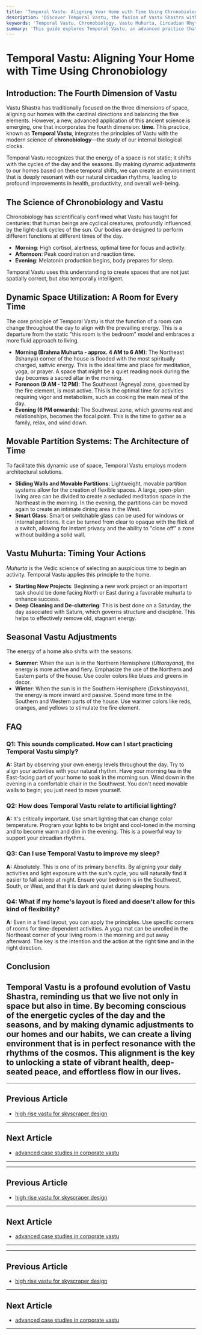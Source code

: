 ```yaml
---
title: 'Temporal Vastu: Aligning Your Home with Time Using Chronobiology'
description: 'Discover Temporal Vastu, the fusion of Vastu Shastra with chronobiology. Learn to make dynamic space adjustments based on Vastu Muhurta timings and seasonal shifts to optimize your circadian rhythms.'
keywords: 'Temporal Vastu, Chronobiology, Vastu Muhurta, Circadian Rhythms, Dynamic Space Utilization, Seasonal Vastu, Movable Partition Systems, Vastu and Time'
summary: 'This guide explores Temporal Vastu, an advanced practice that aligns your living space with the rhythms of time by integrating Vastu with chronobiology. Learn how to use dynamic room functions, Vastu Muhurta timings, and movable partition systems to harmonize your home with daily and seasonal energy shifts, optimizing your well-being.'
---
```


# Temporal Vastu: Aligning Your Home with Time Using Chronobiology

## Introduction: The Fourth Dimension of Vastu

Vastu Shastra has traditionally focused on the three dimensions of space, aligning our homes with the cardinal directions and balancing the five elements. However, a new, advanced application of this ancient science is emerging, one that incorporates the fourth dimension: **time**. This practice, known as **Temporal Vastu**, integrates the principles of Vastu with the modern science of **chronobiology**—the study of our internal biological clocks.

Temporal Vastu recognizes that the energy of a space is not static; it shifts with the cycles of the day and the seasons. By making dynamic adjustments to our homes based on these temporal shifts, we can create an environment that is deeply resonant with our natural circadian rhythms, leading to profound improvements in health, productivity, and overall well-being.

## The Science of Chronobiology and Vastu

Chronobiology has scientifically confirmed what Vastu has taught for centuries: that human beings are cyclical creatures, profoundly influenced by the light-dark cycles of the sun. Our bodies are designed to perform different functions at different times of the day.

-   **Morning**: High cortisol, alertness, optimal time for focus and activity.
-   **Afternoon**: Peak coordination and reaction time.
-   **Evening**: Melatonin production begins, body prepares for sleep.

Temporal Vastu uses this understanding to create spaces that are not just spatially correct, but also temporally intelligent.

## Dynamic Space Utilization: A Room for Every Time

The core principle of Temporal Vastu is that the function of a room can change throughout the day to align with the prevailing energy. This is a departure from the static "this room is the bedroom" model and embraces a more fluid approach to living.

-   **Morning (Brahma Muhurta - approx. 4 AM to 6 AM)**: The Northeast (Ishanya) corner of the house is flooded with the most spiritually charged, sattvic energy. This is the ideal time and place for meditation, yoga, or prayer. A space that might be a quiet reading nook during the day becomes a sacred altar in the morning.
-   **Forenoon (9 AM - 12 PM)**: The Southeast (Agneya) zone, governed by the fire element, is most active. This is the optimal time for activities requiring vigor and metabolism, such as cooking the main meal of the day.
-   **Evening (6 PM onwards)**: The Southwest zone, which governs rest and relationships, becomes the focal point. This is the time to gather as a family, relax, and wind down.

## Movable Partition Systems: The Architecture of Time

To facilitate this dynamic use of space, Temporal Vastu employs modern architectural solutions.

-   **Sliding Walls and Movable Partitions**: Lightweight, movable partition systems allow for the creation of flexible spaces. A large, open-plan living area can be divided to create a secluded meditation space in the Northeast in the morning. In the evening, the partitions can be moved again to create an intimate dining area in the West.
-   **Smart Glass**: Smart or switchable glass can be used for windows or internal partitions. It can be turned from clear to opaque with the flick of a switch, allowing for instant privacy and the ability to "close off" a zone without building a solid wall.

## Vastu Muhurta: Timing Your Actions

*Muhurta* is the Vedic science of selecting an auspicious time to begin an activity. Temporal Vastu applies this principle to the home.

-   **Starting New Projects**: Beginning a new work project or an important task should be done facing North or East during a favorable muhurta to enhance success.
-   **Deep Cleaning and De-cluttering**: This is best done on a Saturday, the day associated with Saturn, which governs structure and discipline. This helps to effectively remove old, stagnant energy.

## Seasonal Vastu Adjustments

The energy of a home also shifts with the seasons.

-   **Summer**: When the sun is in the Northern Hemisphere (*Uttarayana*), the energy is more active and fiery. Emphasize the use of the Northern and Eastern parts of the house. Use cooler colors like blues and greens in decor.
-   **Winter**: When the sun is in the Southern Hemisphere (*Dakshinayana*), the energy is more inward and passive. Spend more time in the Southern and Western parts of the house. Use warmer colors like reds, oranges, and yellows to stimulate the fire element.

## FAQ

### Q1: This sounds complicated. How can I start practicing Temporal Vastu simply?
**A:** Start by observing your own energy levels throughout the day. Try to align your activities with your natural rhythm. Have your morning tea in the East-facing part of your home to soak in the morning sun. Wind down in the evening in a comfortable chair in the Southwest. You don't need movable walls to begin; you just need to move yourself.

### Q2: How does Temporal Vastu relate to artificial lighting?
**A:** It's critically important. Use smart lighting that can change color temperature. Program your lights to be bright and cool-toned in the morning and to become warm and dim in the evening. This is a powerful way to support your circadian rhythms.

### Q3: Can I use Temporal Vastu to improve my sleep?
**A:** Absolutely. This is one of its primary benefits. By aligning your daily activities and light exposure with the sun's cycle, you will naturally find it easier to fall asleep at night. Ensure your bedroom is in the Southwest, South, or West, and that it is dark and quiet during sleeping hours.

### Q4: What if my home's layout is fixed and doesn't allow for this kind of flexibility?
**A:** Even in a fixed layout, you can apply the principles. Use specific corners of rooms for time-dependent activities. A yoga mat can be unrolled in the Northeast corner of your living room in the morning and put away afterward. The key is the intention and the action at the right time and in the right direction.

## Conclusion

Temporal Vastu is a profound evolution of Vastu Shastra, reminding us that we live not only in space but also in time. By becoming conscious of the energetic cycles of the day and the seasons, and by making dynamic adjustments to our homes and our habits, we can create a living environment that is in perfect resonance with the rhythms of the cosmos. This alignment is the key to unlocking a state of vibrant health, deep-seated peace, and effortless flow in our lives.
---
---

## Previous Article
- [high rise vastu for skyscraper design](180918_high_rise_vastu_for_skyscraper_design.mdx)

---

## Next Article
- [advanced case studies in corporate vastu](180920_advanced_case_studies_in_corporate_vastu.mdx)

---
---

## Previous Article
- [high rise vastu for skyscraper design](180918_high_rise_vastu_for_skyscraper_design.mdx)

---

## Next Article
- [advanced case studies in corporate vastu](180920_advanced_case_studies_in_corporate_vastu.mdx)

---
---

## Previous Article
- [high rise vastu for skyscraper design](180918_high_rise_vastu_for_skyscraper_design.mdx)

---

## Next Article
- [advanced case studies in corporate vastu](180920_advanced_case_studies_in_corporate_vastu.mdx)

---

